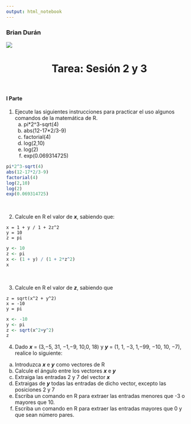 ```yaml
---
output: html_notebook
---
```


### Brian Durán
![](../logo_ciencia_de_datos.png)

<center> <h1>Tarea: Sesión 2 y 3</h1> </center>

</br>

#### I Parte

1. Ejecute las siguientes instrucciones para practicar el uso algunos comandos de la
matemática de R.
    a. pi*2^3-sqrt(4)
    b. abs(12-17*2/3-9)
    c. factorial(4)
    d. log(2,10)
    e. log(2)
    f. exp(0.069314725)
    
```r
pi*2^3-sqrt(4)
abs(12-17*2/3-9)
factorial(4)
log(2,10)
log(2)
exp(0.069314725)
```

</br>

2. Calcule en R el valor de _**x**_, sabiendo que:

```
x = 1 + y / 1 + 2z^2
y = 10
z = pi
```

```r
y <- 10
z <- pi
x <- (1 + y) / (1 + 2*z^2)
x
```

</br>

3. Calcule en R el valor de _**z**_, sabiendo que

```
z = sqrt(x^2 + y^2)
x = -10
y = pi
```

```r
x <- -10
y <- pi
z <- sqrt(x^2+y^2)
z
```



4. Dado _**x**_ = (3,−5, 31, −1,−9, 10,0, 18) y _**y**_ = (1, 1, −3, 1,−99, −10, 10, −7),
realice lo siguiente:

a. Introduzca _**x**_ e _**y**_ como vectores de R
b. Calcule el ángulo entre los vectores _**x**_ e _**y**_
c. Extraiga las entradas 2 y 7 del vector _**x**_
d. Extraigas de _**y**_ todas las entradas de dicho vector, excepto las posiciones 2 y 7
e. Escriba un comando en R para extraer las entradas menores que -3 o mayores que 10.
f. Escriba un comando en R para extraer las entradas mayores que 0 y que sean número pares.





